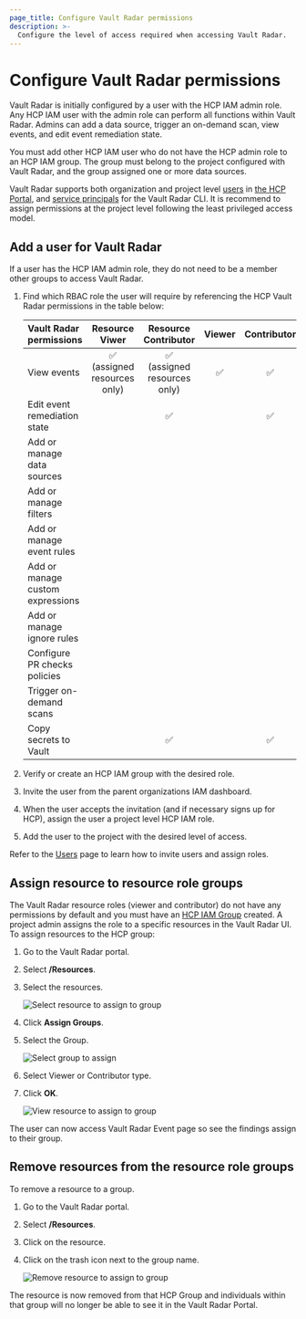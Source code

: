 ```yaml
---
page_title: Configure Vault Radar permissions
description: >-
  Configure the level of access required when accessing Vault Radar.
---
```


# Configure Vault Radar permissions

Vault Radar is initially configured by a user with the HCP IAM admin role.
Any HCP IAM user with the admin role can perform all functions within Vault
Radar. Admins can add a data source, trigger an on-demand scan, view events, and
edit event remediation state.

You must add other HCP IAM user who do not have the HCP admin role to an HCP
IAM group. The group must belong to the project configured with Vault Radar, and
the group assigned one or more data sources.

Vault Radar supports both organization and project level
[users](/hcp/docs/hcp/iam/users) in [the HCP Portal](https://portal.cloud.hashicorp.com/), and [service
principals](/hcp/docs/hcp/iam/service-principal) for the Vault Radar
CLI. It is recommend to assign permissions at the project level following the least
privileged access model.

## Add a user for Vault Radar

<Note>

If a user has the HCP IAM admin role, they do not need to be a member other groups to access Vault Radar.

</Note>

1. Find which RBAC role the user will require by referencing the HCP Vault
   Radar permissions in the table below:

    | Vault Radar permissions      | Resource Viwer | Resource Contributor | Viewer | Contributor |  Admin  |
    | :------------------------------- | :-----: | :-----: | :-----: | :---------: | :-----: |
    | View events                      | &#9989; (assigned resources only) | &#9989; (assigned resources only) | &#9989; |   &#9989;   | &#9989; |
    | Edit event remediation state     |         |   &#9989;   |         |   &#9989;   | &#9989; |
    | Add or manage data sources       |         |         |         |             | &#9989; |
    | Add or manage filters            |         |         |         |             | &#9989; |
    | Add or manage event rules        |         |         |         |             | &#9989; |
    | Add or manage custom expressions |         |         |         |             | &#9989; |
    | Add or manage ignore rules       |         |         |         |             | &#9989; |
    | Configure PR checks policies     |         |         |         |             | &#9989; |
    | Trigger on-demand scans          |         |         |         |             | &#9989; |
    | Copy secrets to Vault            |         |   &#9989;   |         |   &#9989;   | &#9989; |

1. Verify or create an HCP IAM group with the desired role.

1. Invite the user from the parent organizations IAM dashboard.

1. When the user accepts the invitation (and if necessary signs up for HCP),
   assign the user a project level HCP IAM role.

1. Add the user to the project with the desired level of access.

<Note title="Additional information">

Refer to the [Users](/hcp/docs/hcp/admin/users) page to learn how to invite
users and assign roles.

</Note>

## Assign resource to resource role groups

The Vault Radar resource roles (viewer and contributor) do not have any permissions by default and you must
have an [HCP IAM Group](/hcp/docs/hcp/iam/groups) created.
A project admin assigns the role to a specific resources in the 
Vault Radar UI. To assign resources to the HCP group:

1. Go to the Vault Radar portal.

1. Select **/Resources**.

1. Select the resources.

    ![Select resource to assign to group](/img/docs/vault-radar/select-resource-group-assignment.png)

1. Click **Assign Groups**.

1. Select the Group.

    ![Select group to assign](/img/docs/vault-radar/resource-group-assignment-select-group.png)

1. Select Viewer or Contributor type.

1. Click **OK**.

    ![View resource to assign to group](/img/docs/vault-radar/view-resource-group-assignment.png)

The user can now access Vault Radar Event page so see the findings assign to their group.

## Remove resources from the resource role groups

To remove a resource to a group.

1. Go to the Vault Radar portal.

1. Select **/Resources**.

1. Click on the resource.

1. Click on the trash icon next to the group name.

    ![Remove resource to assign to group](/img/docs/vault-radar/remove-resource-group-assignment.png)

<Note>

The resource is now removed from that HCP Group and individuals within that group will no longer be able to see it in the Vault Radar Portal.

</Note>


